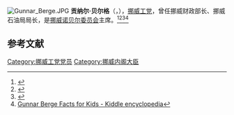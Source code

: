 [[File:Gunnar_Berge.JPG|thumb]]
'''贡纳尔·贝尔格'''（{{lang-en|'''Gunnar Berge'''}}，{{bd|1940年|8月29日||catIdx=G}}），[[挪威|挪威]][[工党_(挪威)|工党]]，曾任挪威财政部长、挪威石油局局长，是[[挪威诺贝尔委员会|挪威诺贝尔委员会]]主席。<ref>{{Cite web |url=https://www.nobelprize.org/prizes/uncategorized/bio-gunnar-berge-2/ |title=Bio - Gunnar Berge - Nobel Prize |access-date=2020-10-06 |archive-date=2020-10-09 |archive-url=https://web.archive.org/web/20201009065020/https://www.nobelprize.org/prizes/uncategorized/bio-gunnar-berge-2/ |dead-url=no }}</ref><ref>{{Cite web |url=https://www.seniortanken.com/gunnar-berge-cv/ |title=Gunnar Berge – CV – Seniortanken |access-date=2020-10-06 |archive-date=2021-02-24 |archive-url=https://web.archive.org/web/20210224235719/https://www.seniortanken.com/gunnar-berge-cv/ |dead-url=no }}</ref><ref>{{Cite web |url=https://www.snl.no/Gunnar_Berge |title=Gunnar Berge – Store norske leksikon |access-date=2020-10-06 |archive-date=2021-02-28 |archive-url=https://web.archive.org/web/20210228164508/https://snl.no/Gunnar_Berge |dead-url=no }}</ref><ref>[https://kids.kiddle.co/Gunnar_Berge Gunnar Berge Facts for Kids - Kiddle encyclopedia]</ref>

== 参考文献 ==
{{Reflist}}

[[Category:挪威工党党员|Category:挪威工党党员]]
[[Category:挪威内阁大臣|Category:挪威内阁大臣]]